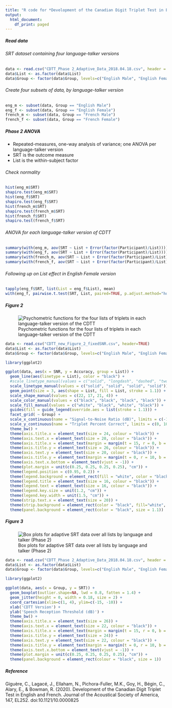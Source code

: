 ```yaml
---
title: "R code for *Development of the Canadian Digit Triplet Test in English and French*"
output:
  html_document:
    df_print: paged
---
```


##### Read data
###### SRT dataset containing four language-talker versions
```r
data <- read.csv("CDTT_Phase 2_Adaptive_Data_2018.04.18.csv", header = TRUE)
data$List <- as.factor(data$List)
data$Group <- factor(data$Group, levels=c("English Male", "English Female", "French Male", "French Female"))
```

###### Create four subsets of data, by language-talker version
```r
eng_m <- subset(data, Group == "English Male")
eng_f <- subset(data, Group == "English Female")
french_m <- subset(data, Group == "French Male")
french_f <- subset(data, Group == "French Female")
```

##### Phase 2 ANOVA
- Repeated-measures, one-way analysis of variance; one ANOVA per language-talker version
- SRT is the outcome measure
- List is the within-subject factor

###### Check normality
```r
hist(eng_m$SRT)
shapiro.test(eng_m$SRT)
hist(eng_f$SRT)
shapiro.test(eng_f$SRT)
hist(french_m$SRT)
shapiro.test(french_m$SRT)
hist(french_f$SRT)
shapiro.test(french_f$SRT)
```

###### ANOVA for each language-talker version of CDTT
```r
summary(with(eng_m, aov(SRT ~ List + Error(factor(Participant)/List))))
summary(with(eng_f, aov(SRT ~ List + Error(factor(Participant)/List))))
summary(with(french_m, aov(SRT ~ List + Error(factor(Participant)/List))))
summary(with(french_f, aov(SRT ~ List + Error(factor(Participant)/List))))
```

###### Following up on List effect in English Female version
```r
tapply(eng_f$SRT, list(List = eng_f$List), mean)
with(eng_f, pairwise.t.test(SRT, List, paired=TRUE, p.adjust.method="holm"))
```

##### Figure 2

![Psychometric functions for the four lists of triplets in each language-talker version of the CDTT](CDTT_figure2.jpg)

```r
data <- read.csv("CDTT_new_Figure_2_fixedSNR.csv", header=TRUE)
data$List <- as.factor(data$List)
data$Group <- factor(data$Group, levels=c("English Male", "English Female", "French Male", "French Female")) 

library(ggplot2)

ggplot(data, aes(x = SNR, y = Accuracy, group = List)) + 
  geom_line(aes(linetype = List), color = "black") +
  #scale_linetype_manual(values = c("solid", "longdash", "dashed", "twodash")) + 
  scale_linetype_manual(values = c("solid", "solid", "solid", "solid")) + 
  geom_point(size = 3, aes(shape = List, fill = List, stroke = 1.1)) + 
  scale_shape_manual(values = c(22, 17, 21, 4)) + 
  scale_color_manual(values = c("black", "black", "black", "black")) +
  scale_fill_manual(values = c("white", "black", "white", "black")) + 
  guides(fill = guide_legend(override.aes = list(stroke = 1.1))) + 
  facet_grid( ~ Group) + 
  scale_x_continuous(name = "Signal-to-Noise Ratio (dB)", limits = c(-16, -8), breaks = seq(-15,-9, 2)) + 
  scale_y_continuous(name = "Triplet Percent Correct", limits = c(0, 100), expand = c(0, 0), breaks = seq(0, 100, 10)) + 
  theme_bw() + 
  theme(axis.title.x = element_text(size = 24, colour = "black")) + 
  theme(axis.text.x = element_text(size = 20, colour = "black")) + 
  theme(axis.title.x = element_text(margin = margin(t = 15, r = 0, b = 0, l = 0))) + 
  theme(axis.title.y = element_text(size = 26, colour = "black")) +
  theme(axis.text.y = element_text(size = 20, colour = "black")) + 
  theme(axis.title.y = element_text(margin = margin(t = 0, r = 10, b = 0, l = 0))) +
  theme(axis.text.x.bottom = element_text(vjust = -1)) + 
  theme(plot.margin = unit(c(0.25, 0.25, 0.25, 0.25), "cm")) + 
  theme(legend.position = c(0.95, 0.2)) + 
  theme(legend.background = element_rect(fill = "white", color = "black")) + 
  theme(legend.title = element_text(size = 16, colour = "black")) +
  theme(legend.text = element_text(size = 16, colour = "black")) +
  theme(legend.key.size = unit(1.2, "cm")) + 
  theme(legend.key.width = unit(1.5, "cm")) + 
  theme(strip.text.x = element_text(size = 20)) + 
  theme(strip.background = element_rect(color = "black", fill="white", size=1.1, linetype="solid")) + 
  theme(panel.background = element_rect(color = "black", size = 1.1))
```


##### Figure 3
![Box plots for adaptive SRT data over all lists by language and talker (Phase 2)](CDTT_figure3.jpg)

```r
data <- read.csv("CDTT_Phase 2_Adaptive_Data_2018.04.18.csv", header = TRUE)
data$List <- as.factor(data$List)
data$Group <- factor(data$Group, levels=c("English Male", "English Female", "French Male", "French Female"))

library(ggplot2)

ggplot(data, aes(x = Group, y = SRT)) + 
  geom_boxplot(outlier.shape=NA, lwd = 0.8, fatten = 1.4) + 
  geom_jitter(height = 0, width = 0.18, size = 2) + 
  coord_cartesian(xlim=c(1, 4), ylim=c(-15, -10)) + 
  xlab('CDTT Version') + 
  ylab('Speech Reception Threshold (dB)') + 
  theme_bw() + 
  theme(axis.title.x = element_text(size = 26)) + 
  theme(axis.text.x = element_text(size = 22, colour = "black")) + 
  theme(axis.title.x = element_text(margin = margin(t = 15, r = 0, b = 0, l = 0))) + 
  theme(axis.title.y = element_text(size = 24)) +
  theme(axis.text.y = element_text(size = 22, colour = "black")) + 
  theme(axis.title.y = element_text(margin = margin(t = 0, r = 10, b = 0, l = 0))) +
  theme(axis.text.x.bottom = element_text(vjust = -1)) + 
  theme(plot.margin = unit(c(0.25, 0.25, 0.25, 0.25), "cm")) + 
  theme(panel.background = element_rect(colour = "black", size = 1))
```


##### Reference

Giguère, C., Lagacé, J., Ellaham, N., Pichora-Fuller, M.K., Goy, H., Bégin, C., Alary, E., & Bowman, R. (2020). Development of the Canadian Digit Triplet Test in English and French. Journal of the Acoustical Society of America, 147, EL252. doi:10.1121/10.0000825 
